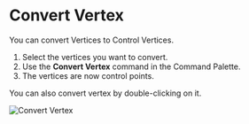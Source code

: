 
# Convert Vertex

<Reference shortcut="" command="Convert Vertex" button="" />

You can convert Vertices to Control Vertices.

1. Select the vertices you want to convert.
2. Use the **Convert Vertex** command in the Command Palette.
3. The vertices are now control points.

<Callout type="info" emoji="ℹ️">
  You can also convert vertex by double-clicking on it.
</Callout>

![Convert Vertex](/img/convert-vertex.gif)



